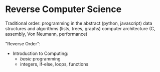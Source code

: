 # Reverse Computer Science

Traditional order:
programming in the abstract (python, javascript)
data structures and algorithms (lists, trees, graphs)
computer architecture (C, assembly, Von Neumann, performance)

"Reverse Order":

- Introduction to Computing:
  - _basic_ programming
  - integers, if-else, loops, functions
